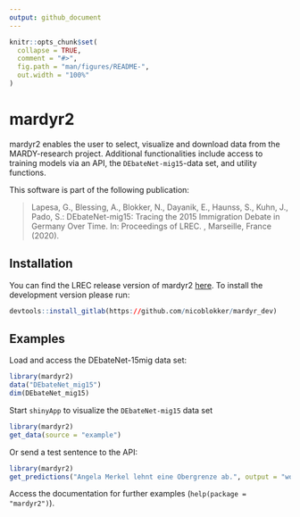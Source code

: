 ```yaml
---
output: github_document
---
```


<!-- README.md is generated from README.Rmd. Please edit that file -->

```r
knitr::opts_chunk$set(
  collapse = TRUE,
  comment = "#>",
  fig.path = "man/figures/README-",
  out.width = "100%"
)
```

# mardyr2

<!-- badges: start -->
<!-- badges: end -->

mardyr2 enables the user to select, visualize and download
data from the MARDY-research project. Additional functionalities include access to
training models via an API, the `DEbateNet-mig15`-data set, and utility functions.

This software is part of the following publication:

>  Lapesa, G., Blessing, A., Blokker, N., Dayanik, E., Haunss, S., Kuhn, J., Pado, S.: 
 DEbateNet-mig15: Tracing the 2015 Immigration Debate in Germany Over Time. 
 In: Proceedings of LREC. , Marseille, France (2020). 


## Installation

You can find the LREC release version of mardyr2 [here](https://clarin09.ims.uni-stuttgart.de/debatenet/). 
To install the development version please run: 

``` r
devtools::install_gitlab(https://github.com/nicoblokker/mardyr_dev)
```

## Examples

Load and access the DEbateNet-15mig data set:

```r
library(mardyr2)
data("DEbateNet_mig15")
dim(DEbateNet_mig15)
```

Start `shinyApp` to visualize the `DEbateNet-mig15` data set

```r
library(mardyr2)
get_data(source = "example")
```

Or send a test sentence to the API:

```r
library(mardyr2)
get_predictions("Angela Merkel lehnt eine Obergrenze ab.", output = "word")
```

Access the documentation for further examples (`help(package = "mardyr2")`).
